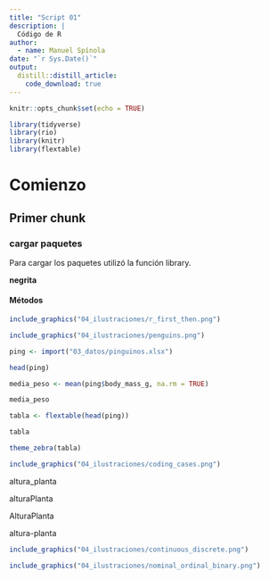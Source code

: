 ```yaml
---
title: "Script 01"
description: |
  Código de R
author:
  - name: Manuel Spínola 
date: "`r Sys.Date()`"
output:
  distill::distill_article:
    code_download: true
---
```


```r
knitr::opts_chunk$set(echo = TRUE)
```


```r
library(tidyverse)
library(rio)
library(knitr)
library(flextable)
```


# Comienzo

## Primer chunk

### cargar paquetes

Para cargar los paquetes utilizó la función library.

**negrita**

#### Métodos


```r
include_graphics("04_ilustraciones/r_first_then.png")
```

```r
include_graphics("04_ilustraciones/penguins.png")
```

```r
ping <- import("03_datos/pinguinos.xlsx")
```


```r
head(ping)
```

```r
media_peso <- mean(ping$body_mass_g, na.rm = TRUE)
```

```r
media_peso
```


```r
tabla <- flextable(head(ping))
```

```r
tabla
```

```r
theme_zebra(tabla)
```


```r
include_graphics("04_ilustraciones/coding_cases.png")
```

altura_planta

alturaPlanta

AlturaPlanta

altura-planta

```r
include_graphics("04_ilustraciones/continuous_discrete.png")
```

```r
include_graphics("04_ilustraciones/nominal_ordinal_binary.png")
```






